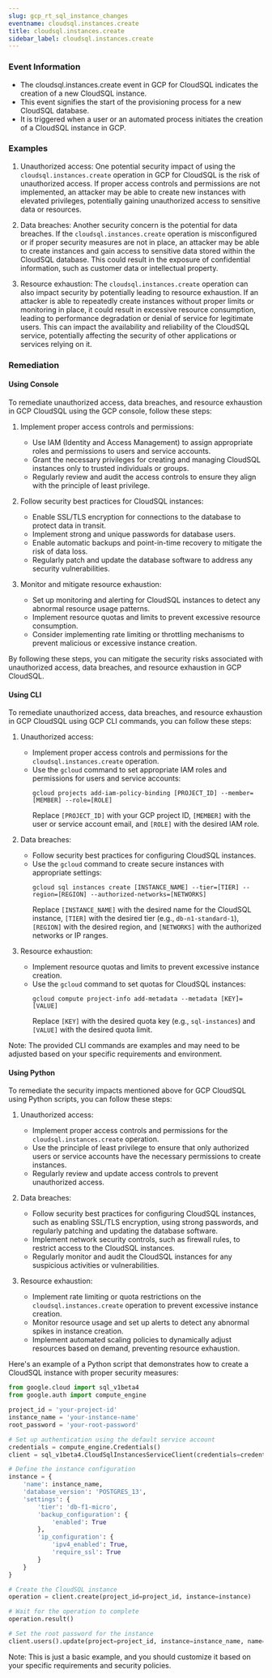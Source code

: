 ```yaml
--- 
slug: gcp_rt_sql_instance_changes
eventname: cloudsql.instances.create
title: cloudsql.instances.create
sidebar_label: cloudsql.instances.create
---
```

                       
### Event Information

- The cloudsql.instances.create event in GCP for CloudSQL indicates the creation of a new CloudSQL instance.
- This event signifies the start of the provisioning process for a new CloudSQL database.
- It is triggered when a user or an automated process initiates the creation of a CloudSQL instance in GCP.


### Examples

1. Unauthorized access: One potential security impact of using the `cloudsql.instances.create` operation in GCP for CloudSQL is the risk of unauthorized access. If proper access controls and permissions are not implemented, an attacker may be able to create new instances with elevated privileges, potentially gaining unauthorized access to sensitive data or resources.

2. Data breaches: Another security concern is the potential for data breaches. If the `cloudsql.instances.create` operation is misconfigured or if proper security measures are not in place, an attacker may be able to create instances and gain access to sensitive data stored within the CloudSQL database. This could result in the exposure of confidential information, such as customer data or intellectual property.

3. Resource exhaustion: The `cloudsql.instances.create` operation can also impact security by potentially leading to resource exhaustion. If an attacker is able to repeatedly create instances without proper limits or monitoring in place, it could result in excessive resource consumption, leading to performance degradation or denial of service for legitimate users. This can impact the availability and reliability of the CloudSQL service, potentially affecting the security of other applications or services relying on it.

### Remediation

#### Using Console

To remediate unauthorized access, data breaches, and resource exhaustion in GCP CloudSQL using the GCP console, follow these steps:

1. Implement proper access controls and permissions:
   - Use IAM (Identity and Access Management) to assign appropriate roles and permissions to users and service accounts.
   - Grant the necessary privileges for creating and managing CloudSQL instances only to trusted individuals or groups.
   - Regularly review and audit the access controls to ensure they align with the principle of least privilege.

2. Follow security best practices for CloudSQL instances:
   - Enable SSL/TLS encryption for connections to the database to protect data in transit.
   - Implement strong and unique passwords for database users.
   - Enable automatic backups and point-in-time recovery to mitigate the risk of data loss.
   - Regularly patch and update the database software to address any security vulnerabilities.

3. Monitor and mitigate resource exhaustion:
   - Set up monitoring and alerting for CloudSQL instances to detect any abnormal resource usage patterns.
   - Implement resource quotas and limits to prevent excessive resource consumption.
   - Consider implementing rate limiting or throttling mechanisms to prevent malicious or excessive instance creation.

By following these steps, you can mitigate the security risks associated with unauthorized access, data breaches, and resource exhaustion in GCP CloudSQL.

#### Using CLI

To remediate unauthorized access, data breaches, and resource exhaustion in GCP CloudSQL using GCP CLI commands, you can follow these steps:

1. Unauthorized access:
   - Implement proper access controls and permissions for the `cloudsql.instances.create` operation.
   - Use the `gcloud` command to set appropriate IAM roles and permissions for users and service accounts:
     ```
     gcloud projects add-iam-policy-binding [PROJECT_ID] --member=[MEMBER] --role=[ROLE]
     ```
     Replace `[PROJECT_ID]` with your GCP project ID, `[MEMBER]` with the user or service account email, and `[ROLE]` with the desired IAM role.

2. Data breaches:
   - Follow security best practices for configuring CloudSQL instances.
   - Use the `gcloud` command to create secure instances with appropriate settings:
     ```
     gcloud sql instances create [INSTANCE_NAME] --tier=[TIER] --region=[REGION] --authorized-networks=[NETWORKS]
     ```
     Replace `[INSTANCE_NAME]` with the desired name for the CloudSQL instance, `[TIER]` with the desired tier (e.g., `db-n1-standard-1`), `[REGION]` with the desired region, and `[NETWORKS]` with the authorized networks or IP ranges.

3. Resource exhaustion:
   - Implement resource quotas and limits to prevent excessive instance creation.
   - Use the `gcloud` command to set quotas for CloudSQL instances:
     ```
     gcloud compute project-info add-metadata --metadata [KEY]=[VALUE]
     ```
     Replace `[KEY]` with the desired quota key (e.g., `sql-instances`) and `[VALUE]` with the desired quota limit.

Note: The provided CLI commands are examples and may need to be adjusted based on your specific requirements and environment.

#### Using Python

To remediate the security impacts mentioned above for GCP CloudSQL using Python scripts, you can follow these steps:

1. Unauthorized access:
   - Implement proper access controls and permissions for the `cloudsql.instances.create` operation.
   - Use the principle of least privilege to ensure that only authorized users or service accounts have the necessary permissions to create instances.
   - Regularly review and update access controls to prevent unauthorized access.

2. Data breaches:
   - Follow security best practices for configuring CloudSQL instances, such as enabling SSL/TLS encryption, using strong passwords, and regularly patching and updating the database software.
   - Implement network security controls, such as firewall rules, to restrict access to the CloudSQL instances.
   - Regularly monitor and audit the CloudSQL instances for any suspicious activities or vulnerabilities.

3. Resource exhaustion:
   - Implement rate limiting or quota restrictions on the `cloudsql.instances.create` operation to prevent excessive instance creation.
   - Monitor resource usage and set up alerts to detect any abnormal spikes in instance creation.
   - Implement automated scaling policies to dynamically adjust resources based on demand, preventing resource exhaustion.

Here's an example of a Python script that demonstrates how to create a CloudSQL instance with proper security measures:

```python
from google.cloud import sql_v1beta4
from google.auth import compute_engine

project_id = 'your-project-id'
instance_name = 'your-instance-name'
root_password = 'your-root-password'

# Set up authentication using the default service account
credentials = compute_engine.Credentials()
client = sql_v1beta4.CloudSqlInstancesServiceClient(credentials=credentials)

# Define the instance configuration
instance = {
    'name': instance_name,
    'database_version': 'POSTGRES_13',
    'settings': {
        'tier': 'db-f1-micro',
        'backup_configuration': {
            'enabled': True
        },
        'ip_configuration': {
            'ipv4_enabled': True,
            'require_ssl': True
        }
    }
}

# Create the CloudSQL instance
operation = client.create(project_id=project_id, instance=instance)

# Wait for the operation to complete
operation.result()

# Set the root password for the instance
client.users().update(project=project_id, instance=instance_name, name='root', body={'password': root_password}).execute()
```

Note: This is just a basic example, and you should customize it based on your specific requirements and security policies.


 